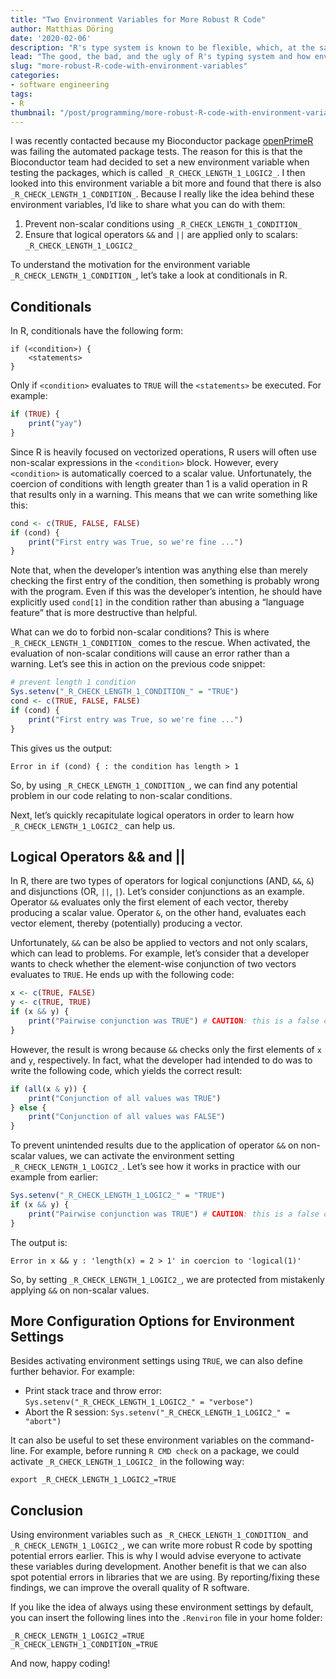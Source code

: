 ```yaml
---
title: "Two Environment Variables for More Robust R Code"
author: Matthias Döring
date: '2020-02-06'
description: "R's type system is known to be flexible, which, at the same time makes the language very fragile. Luckily, there are environment variables that can make our code more robust. In this post, you will learn how to use two environment variables in order to prevent mistakes when dealing with conditionals and logical operators."
lead: "The good, the bad, and the ugly of R's typing system and how environment variables can remedy the situation."
slug: "more-robust-R-code-with-environment-variables"
categories:
- software engineering
tags:
- R 
thumbnail: "/post/programming/more-robust-R-code-with-environment-variables_avatar.jpeg"
---
```


I was recently contacted because my Bioconductor package [openPrimeR](https://bioconductor.org/packages/release/bioc/html/openPrimeR.html) was failing the automated package tests. The reason for this is that the Bioconductor team had decided to set a new environment variable when testing the packages, which is called `_R_CHECK_LENGTH_1_LOGIC2_`. I then looked into this environment variable a bit more and found that there is also `_R_CHECK_LENGTH_1_CONDITION_`. Because I really like the idea behind these environment variables, I'd like to share what you can do with them:

1. Prevent non-scalar conditions using `_R_CHECK_LENGTH_1_CONDITION_`
2. Ensure that logical operators `&&` and `||` are applied only to scalars: `_R_CHECK_LENGTH_1_LOGIC2_`

To understand the motivation for the environment variable `_R_CHECK_LENGTH_1_CONDITION_`, let's take a look at conditionals in R.

## Conditionals

In R, conditionals have the following form:

```
if (<condition>) {
    <statements>
}
```

Only if `<condition>` evaluates to `TRUE` will the `<statements>` be executed. For example:

```r
if (TRUE) {
    print("yay")
}
```

Since R is heavily focused on vectorized operations, R users will often use non-scalar expressions in the `<condition>` block. However, every `<condition>` is automatically coerced to a scalar value. Unfortunately, the coercion of conditions with length greater than 1 is a valid operation in R that results only in a warning. This means that we can write something like this:

```r
cond <- c(TRUE, FALSE, FALSE)
if (cond) {
    print("First entry was True, so we're fine ...")
}
```

Note that, when the developer's intention was anything else than merely checking the first entry of the condition, then something is probably wrong with the program. Even if this was the developer's intention, he should have explicitly used ```cond[1]``` in the condition rather than abusing a "language feature" that is more destructive than helpful.

What can we do to forbid non-scalar conditions? This is where `_R_CHECK_LENGTH_1_CONDITION_` comes to the rescue. When activated, the evaluation of non-scalar conditions will cause an error rather than a warning. Let's see this in action on the previous code snippet:

```r
# prevent length 1 condition
Sys.setenv("_R_CHECK_LENGTH_1_CONDITION_" = "TRUE")
cond <- c(TRUE, FALSE, FALSE)
if (cond) {
    print("First entry was True, so we're fine ...")
}
```

This gives us the output:

```
Error in if (cond) { : the condition has length > 1
```

So, by using `_R_CHECK_LENGTH_1_CONDITION_`, we can find any potential problem in our code relating to non-scalar conditions.

Next, let's quickly recapitulate logical operators in order to learn how `_R_CHECK_LENGTH_1_LOGIC2_` can help us.

## Logical Operators && and ||

In R, there are two types of operators for logical conjunctions (AND, `&&`, `&`) and disjunctions (OR, `||`, `|`). Let's consider conjunctions as an example. Operator `&&` evaluates only the first element of each vector, thereby producing a scalar value. Operator `&`, on the other hand, evaluates each vector element, thereby (potentially) producing a vector.

Unfortunately, `&&` can be also be applied to vectors and not only scalars, which can lead to problems. For example, let's consider that a developer wants to check whether the element-wise conjunction of two vectors evaluates to `TRUE`. He ends up with the following code:

```r
x <- c(TRUE, FALSE)
y <- c(TRUE, TRUE)
if (x && y) {
    print("Pairwise conjunction was TRUE") # CAUTION: this is a false claim
}
```

However, the result is wrong because `&&` checks only the first elements of `x` and `y`, respectively. In fact, what the developer had intended to do was to write the following code, which yields the correct result:

```r
if (all(x & y)) {
    print("Conjunction of all values was TRUE")
} else {
    print("Conjunction of all values was FALSE")
}
```

To prevent unintended results due to the application of operator `&&` on non-scalar values, we can activate the environment setting `_R_CHECK_LENGTH_1_LOGIC2_`. Let's see how it works in practice with our example from earlier:

```r
Sys.setenv("_R_CHECK_LENGTH_1_LOGIC2_" = "TRUE")
if (x && y) {
    print("Pairwise conjunction was TRUE") # CAUTION: this is a false claim
}
```

The output is:

```
Error in x && y : 'length(x) = 2 > 1' in coercion to 'logical(1)'
```

So, by setting `_R_CHECK_LENGTH_1_LOGIC2_`, we are protected from mistakenly applying `&&` on non-scalar values.

## More Configuration Options for Environment Settings

Besides activating environment settings using `TRUE`, we can also define further behavior. For example:

* Print stack trace and throw error: `Sys.setenv("_R_CHECK_LENGTH_1_LOGIC2_" = "verbose")`
* Abort the R session: `Sys.setenv("_R_CHECK_LENGTH_1_LOGIC2_" = "abort")`

It can also be useful to set these environment variables on the command-line. For example, before running
`R CMD check` on a package, we could activate `_R_CHECK_LENGTH_1_LOGIC2_` in the following way:

```
export _R_CHECK_LENGTH_1_LOGIC2_=TRUE
```

## Conclusion

Using environment variables such as `_R_CHECK_LENGTH_1_CONDITION_` and `_R_CHECK_LENGTH_1_LOGIC2_`, we can write more robust R code by spotting potential errors earlier. This is why I would advise everyone to activate these variables during development. Another benefit is that we can also spot potential errors in libraries that we are using. By reporting/fixing these findings, we can improve the overall quality of R software. 

If you like the idea of always using these environment settings by default, you can insert the following lines into the `.Renviron` file in your home folder:

```
_R_CHECK_LENGTH_1_LOGIC2_=TRUE
_R_CHECK_LENGTH_1_CONDITION_=TRUE
```

And now, happy coding!
